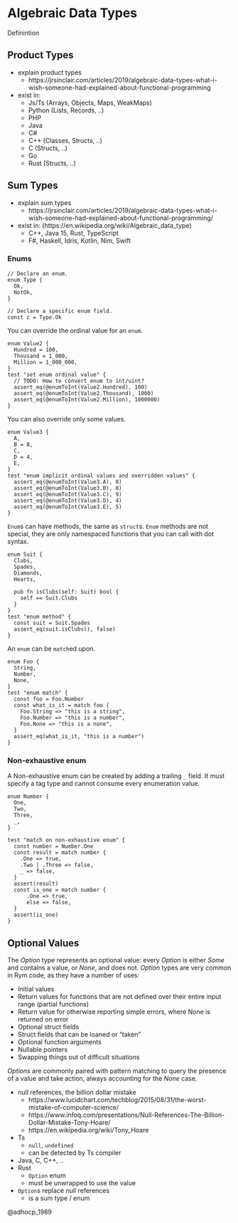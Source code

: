 # Algebraic Data Types

Definintion

## Product Types

* explain product types
  * https://jrsinclair.com/articles/2019/algebraic-data-types-what-i-wish-someone-had-explained-about-functional-programming

* exist in:
  * Js/Ts (Arrays, Objects, Maps, WeakMaps)
  * Python (Lists, Records, ..)
  * PHP
  * Java
  * C#
  * C++ (Classes, Structs, ..)
  * C (Structs, ..)
  * Go
  * Rust (Structs, ..)

## Sum Types

* explain sum types
  * https://jrsinclair.com/articles/2019/algebraic-data-types-what-i-wish-someone-had-explained-about-functional-programming/

* exist in: (https://en.wikipedia.org/wiki/Algebraic_data_type)
  * C++, Java 15, Rust, TypeScript
  * F#, Haskell, Idris, Kotlin, Nim, Swift

### Enums

```rym
// Declare an enum.
enum Type {
  Ok,
  NotOk,
}

// Declare a specific enum field.
const c = Type.Ok
```

<!-- ```rym
// TODO
// If you want access to the ordinal value of an enum, you
// can specify the tag type.
const Value = enum(u2) {
  Zero,
  One,
  Two,
}
// Now you can cast between u2 and Value.
// The ordinal value starts from 0, counting up by 1 from the previous member.
test "enum ordinal value" {
  assert_eq(@enumToInt(Value.Zero), 0)
  assert_eq(@enumToInt(Value.One), 1)
  assert_eq(@enumToInt(Value.Two), 2)
}
``` -->

You can override the ordinal value for an `enum`.

```rym
enum Value2 {
  Hundred = 100,
  Thousand = 1_000,
  Million = 1_000_000,
}
test "set enum ordinal value" {
  // TODO: How to convert enum to int/uint?
  assert_eq(@enumToInt(Value2.Hundred), 100)
  assert_eq(@enumToInt(Value2.Thousand), 1000)
  assert_eq(@enumToInt(Value2.Million), 1000000)
}
```

You can also override only some values.

```rym
enum Value3 {
  A,
  B = 8,
  C,
  D = 4,
  E,
}
test "enum implicit ordinal values and overridden values" {
  assert_eq(@enumToInt(Value3.A), 0)
  assert_eq(@enumToInt(Value3.B), 8)
  assert_eq(@enumToInt(Value3.C), 9)
  assert_eq(@enumToInt(Value3.D), 4)
  assert_eq(@enumToInt(Value3.E), 5)
}
```

`Enum`s can have methods, the same as `struct`s.
`Enum` methods are not special, they are only namespaced functions that you can call with dot syntax.

```rym
enum Suit {
  Clubs,
  Spades,
  Diamonds,
  Hearts,

  pub fn isClubs(self: Suit) bool {
    self == Suit.Clubs
  }
}
test "enum method" {
  const suit = Suit.Spades
  assert_eq(suit.isClubs(), false)
}
```

An `enum` can be `match`ed upon.

```rym
enum Foo {
  String,
  Number,
  None,
}
test "enum match" {
  const foo = Foo.Number
  const what_is_it = match foo {
    Foo.String => "this is a string",
    Foo.Number => "this is a number",
    Foo.None => "this is a none",
  }
  assert_eq(what_is_it, "this is a number")
}
```

<!-- ```rym
// TODO
// `@typeInfo` can be used to access the integer tag type of an enum.
enum Small {
  One,
  Two,
  Three,
  Four,
}
test "std.meta.Tag" {
  assert_eq(@typeInfo(Small).Enum.tag_type, u2)
}

// `@typeInfo` tells us the field count and the fields names:
test "@typeInfo" {
  assert_eq(@typeInfo(Small).Enum.fields.len, 4)
  assert_eq(@typeInfo(Small).Enum.fields[1].name, "Two")
}

// `@tagName` gives a `string` representation of an enum value:
test "@tagName" {
  assert_eq(@tagName(Small.Three), "Three")
}
``` -->

### Non-exhaustive enum

A Non-exhaustive enum can be created by adding a trailing `_` field. It must specify a tag type and cannot consume every enumeration value.

```rym
enum Number {
  One,
  Two,
  Three,
  _,
}

test "match on non-exhaustive enum" {
  const number = Number.One
  const result = match number {
    .One => true,
    .Two | .Three => false,
    _ => false,
  }
  assert(result)
  const is_one = match number {
      .One => true,
      else => false,
  }
  assert(is_one)
}
```


## Optional Values

The _Option_ type represents an optional value: every _Option_ is either _Some_ and contains a value, or _None_, and does not. _Option_ types are very common in Rym code, as they have a number of uses:

- Initial values
- Return values for functions that are not defined over their entire input range (partial functions)
- Return value for otherwise reporting simple errors, where None is returned on error
- Optional struct fields
- Struct fields that can be loaned or “taken”
- Optional function arguments
- Nullable pointers
- Swapping things out of difficult situations

_Options_ are commonly paired with pattern matching to query the presence of a value and take action, always accounting for the _None_ case.

* null references, the billion dollar mistake
  * https://www.lucidchart.com/techblog/2015/08/31/the-worst-mistake-of-computer-science/
  * https://www.infoq.com/presentations/Null-References-The-Billion-Dollar-Mistake-Tony-Hoare/
  * https://en.wikipedia.org/wiki/Tony_Hoare

* Ts
  * `null`, `undefined`
  * can be detected by Ts compiler
* Java, C, C++, ..
* Rust
  * `Option` enum
  * must be unwrapped to use the value

* `Option`s replace null references
  * is a sum type / enum

@adhocp_1989
